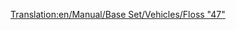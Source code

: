 [[Translation:en/Manual/Base Set/Vehicles/Floss "47"]]
{{nl/Treinen|Naam=Floss_"47"
|Afbeelding=[[File:en/Floss47.png]]
|Kosten=£21,093 ($42.186)
|Snelheid=160 km/h (100 mph)
|Gewicht=112 t
|Kracht=2,580 hp (1.924 kW)
|Onderhoudskosten=£2,132 ($4.264)
|Ontworpen=1962
|Levensduur=22
|Capaciteit=n.v.t.
|Omschrijving=
|Real-life=[http://en.wikipedia.org/wiki/British_Rail_Class_47 British Rail Class 47 (EN)]
}}